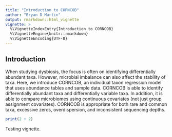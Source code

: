 ```yaml
---
title: "Introduction to CORNCOB"
author: "Bryan D Martin"
output: rmarkdown::html_vignette
vignette: >
  %\VignetteIndexEntry{Introduction to CORNCOB}
  %\VignetteEngine{knitr::rmarkdown}
  %\VignetteEncoding{UTF-8}
---
```


## Introduction

When studying dysbiosis, the focus is often on identifying differentially abundant taxa. However, microbial imbalance can also affect the stability of taxa. Here, we introduce CORNCOB, an individual taxon regression model that uses abundance tables and sample data. CORNCOB is able to identify differentially abundant taxa and differentially variable taxa. In addition, it is able to compare microbiomes using continuous covariates (not just group assignment covariates). CORNCOB is appropriate for both rare and common taxa, excessive zeros, overdispersion, and inconsistent sequencing depths.

```r
print(2 + 2)
```


Testing vignette.
